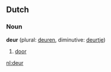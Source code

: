 == Dutch ==
===Noun===
'''deur''' (plural: [[deuren]], diminutive: [[deurtje]])

# [[door]]

[[nl:deur]]